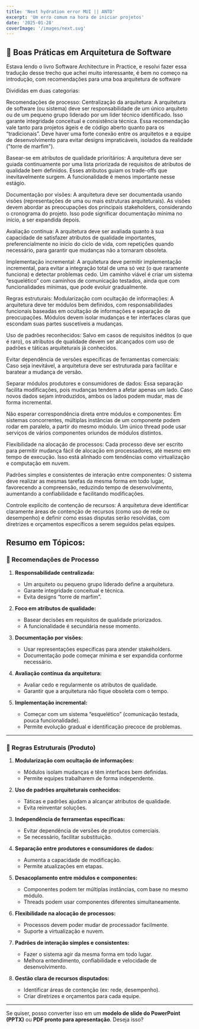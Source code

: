 ```yaml
---
title: 'Next hydration error MUI || ANTD'
excerpt: 'Um erro comum na hora de iniciar projetos'
date: '2025-01-28'
coverImage: '/images/next.svg'
---
```



## 🧠 **Boas Práticas em Arquitetura de Software**

Estava lendo o livro Software Architecture in Practice, e resolvi fazer essa tradução desse trecho que achei muito interessante, é bem no começo na introdução, com recomendações para uma boa arquitetura de software

Divididas em duas categorias:

Recomendações de processo:
Centralização da arquitetura:
A arquitetura de software (ou sistema) deve ser responsabilidade de um único arquiteto ou de um pequeno grupo liderado por um líder técnico identificado. Isso garante integridade conceitual e consistência técnica. Essa recomendação vale tanto para projetos ágeis e de código aberto quanto para os “tradicionais”. Deve haver uma forte conexão entre os arquitetos e a equipe de desenvolvimento para evitar designs impraticáveis, isolados da realidade ("torre de marfim").

Basear-se em atributos de qualidade prioritários:
A arquitetura deve ser guiada continuamente por uma lista priorizada de requisitos de atributos de qualidade bem definidos. Esses atributos guiam os trade-offs que inevitavelmente surgem. A funcionalidade é menos importante nesse estágio.

Documentação por visões:
A arquitetura deve ser documentada usando visões (representações de uma ou mais estruturas arquiteturais). As visões devem abordar as preocupações dos principais stakeholders, considerando o cronograma do projeto. Isso pode significar documentação mínima no início, a ser expandida depois.

Avaliação contínua:
A arquitetura deve ser avaliada quanto à sua capacidade de satisfazer atributos de qualidade importantes, preferencialmente no início do ciclo de vida, com repetições quando necessário, para garantir que mudanças não a tornaram obsoleta.

Implementação incremental:
A arquitetura deve permitir implementação incremental, para evitar a integração total de uma só vez (o que raramente funciona) e detectar problemas cedo. Um caminho viável é criar um sistema “esquelético” com caminhos de comunicação testados, ainda que com funcionalidades mínimas, que pode evoluir gradualmente.

Regras estruturais:
Modularização com ocultação de informações:
A arquitetura deve ter módulos bem definidos, com responsabilidades funcionais baseadas em ocultação de informações e separação de preocupações. Módulos devem isolar mudanças e ter interfaces claras que escondam suas partes suscetíveis a mudanças.

Uso de padrões reconhecidos:
Salvo em casos de requisitos inéditos (o que é raro), os atributos de qualidade devem ser alcançados com uso de padrões e táticas arquiteturais já conhecidos.

Evitar dependência de versões específicas de ferramentas comerciais:
Caso seja inevitável, a arquitetura deve ser estruturada para facilitar e baratear a mudança de versão.

Separar módulos produtores e consumidores de dados:
Essa separação facilita modificações, pois mudanças tendem a afetar apenas um lado. Caso novos dados sejam introduzidos, ambos os lados podem mudar, mas de forma incremental.

Não esperar correspondência direta entre módulos e componentes:
Em sistemas concorrentes, múltiplas instâncias de um componente podem rodar em paralelo, a partir do mesmo módulo. Um único thread pode usar serviços de vários componentes oriundos de módulos distintos.

Flexibilidade na alocação de processos:
Cada processo deve ser escrito para permitir mudança fácil de alocação em processadores, até mesmo em tempo de execução. Isso está alinhado com tendências como virtualização e computação em nuvem.

Padrões simples e consistentes de interação entre componentes:
O sistema deve realizar as mesmas tarefas da mesma forma em todo lugar, favorecendo a compreensão, reduzindo tempo de desenvolvimento, aumentando a confiabilidade e facilitando modificações.

Controle explícito de contenção de recursos:
A arquitetura deve identificar claramente áreas de contenção de recursos (como uso de rede ou desempenho) e definir como essas disputas serão resolvidas, com diretrizes e orçamentos específicos a serem seguidos pelas equipes.

## Resumo em Tópicos:

### 🔄 **Recomendações de Processo**

1. **Responsabilidade centralizada:**

   * Um arquiteto ou pequeno grupo liderado define a arquitetura.
   * Garante integridade conceitual e técnica.
   * Evita designs “torre de marfim”.

2. **Foco em atributos de qualidade:**

   * Basear decisões em requisitos de qualidade priorizados.
   * A funcionalidade é secundária nesse momento.

3. **Documentação por visões:**

   * Usar representações específicas para atender stakeholders.
   * Documentação pode começar mínima e ser expandida conforme necessário.

4. **Avaliação contínua da arquitetura:**

   * Avaliar cedo e regularmente os atributos de qualidade.
   * Garantir que a arquitetura não fique obsoleta com o tempo.

5. **Implementação incremental:**

   * Começar com um sistema “esquelético” (comunicação testada, pouca funcionalidade).
   * Permite evolução gradual e identificação precoce de problemas.

---

### 🧱 **Regras Estruturais (Produto)**

1. **Modularização com ocultação de informações:**

   * Módulos isolam mudanças e têm interfaces bem definidas.
   * Permite equipes trabalharem de forma independente.

2. **Uso de padrões arquiteturais conhecidos:**

   * Táticas e padrões ajudam a alcançar atributos de qualidade.
   * Evita reinventar soluções.

3. **Independência de ferramentas específicas:**

   * Evitar dependência de versões de produtos comerciais.
   * Se necessário, facilitar substituição.

4. **Separação entre produtores e consumidores de dados:**

   * Aumenta a capacidade de modificação.
   * Permite atualizações em etapas.

5. **Desacoplamento entre módulos e componentes:**

   * Componentes podem ter múltiplas instâncias, com base no mesmo módulo.
   * Threads podem usar componentes diferentes simultaneamente.

6. **Flexibilidade na alocação de processos:**

   * Processos devem poder mudar de processador facilmente.
   * Suporte a virtualização e nuvem.

7. **Padrões de interação simples e consistentes:**

   * Fazer o sistema agir da mesma forma em todo lugar.
   * Melhora entendimento, confiabilidade e velocidade de desenvolvimento.

8. **Gestão clara de recursos disputados:**

   * Identificar áreas de contenção (ex: rede, desempenho).
   * Criar diretrizes e orçamentos para cada equipe.

---

Se quiser, posso converter isso em um **modelo de slide do PowerPoint (PPTX)** ou **PDF pronto para apresentação**. Deseja isso?
